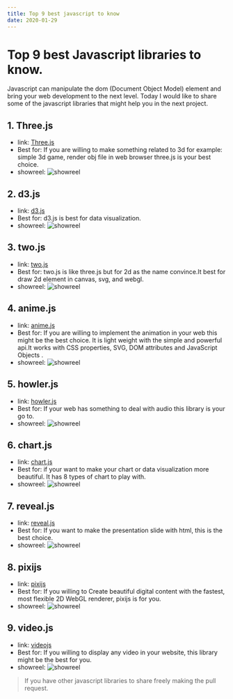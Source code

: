 ```yaml
---
title: Top 9 best javascript to know
date: 2020-01-29
---
```


# Top 9 best Javascript libraries to know.
Javascript can manipulate the dom (Document Object Model) element and bring your web development to the next level. Today I would like to share some of the javascript libraries that might help you in the next project.

## 1. Three.js

  - link: [Three.js](https://threejs.org/)
  - Best for: If you are willing to make something related to 3d for example: simple 3d game, render obj file in web browser three.js is your best choice.
  - showreel:
  ![showreel](https://i.imgur.com/3gtDCeA.png)

## 2. d3.js

  - link: [d3.js](https://d3js.org/)
  - Best for: d3.js is best for data visualization.
  - showreel:
  ![showreel](https://i.imgur.com/HAUbweX.png)

## 3. two.js

  - link: [two.js](https://two.js.org/)
  - Best for: two.js is like three.js but for 2d as the name convince.It best for draw 2d element in canvas, svg, and webgl.
  - showreel:
  ![showreel](https://i.imgur.com/ROHaHgO.png)

## 4. anime.js

  - link: [anime.js](https://animejs.com/)
  - Best for: If you are willing to implement the animation in your web this might be the best choice. It is light weight with the simple and powerful api.It works with CSS properties, SVG, DOM attributes and JavaScript Objects .
  - showreel:
  ![showreel](https://i.imgur.com/kpDZz7N.png)

## 5. howler.js

  - link: [howler.js](https://howlerjs.com/)
  - Best for: If your web has something to deal with audio this library is your go to.
  - showreel:
  ![showreel](https://i.imgur.com/8qyG4BY.png)

## 6. chart.js

  - link: [chart.js](https://www.chartjs.org/)
  - Best for: if your want to make your chart or data visualization more beautiful. It has 8 types of chart to play with.
  - showreel:
  ![showreel](https://i.imgur.com/i6nDSdO.png)

## 7. reveal.js

  - link: [reveal.js](https://revealjs.com/#/)
  - Best for: If you want to make the presentation slide with html, this is the best choice.
  - showreel:
  ![showreel](https://i.imgur.com/J5NNh9w.png)

## 8. pixijs

  - link: [pixijs](https://www.pixijs.com/)
  - Best for: If you willing to Create beautiful digital content with the fastest, most flexible 2D WebGL renderer, pixijs is for you.
  - showreel:
  ![showreel](https://i.imgur.com/4TNLzpp.png)

## 9. video.js

  - link: [videojs](https://videojs.com/)
  - Best for: If you willing to display any video in your website, this library might be the best for you.
  - showreel:
  ![showreel](https://i.imgur.com/yUP6Sek.png)

> If you have other javascript libraries to share freely making the pull request.